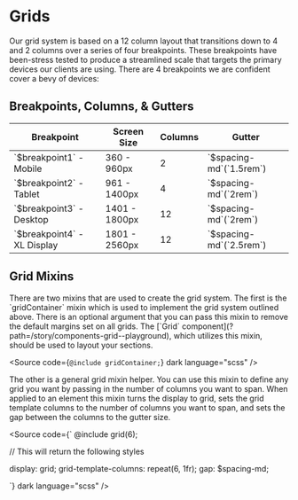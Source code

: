 
<Meta title="Design/Grid Tokens" />

<main className="sb-unstyled doc-wrapper">
<h1 className="h1">Grids</h1>

<span className="p">
  Our grid system is based on a 12 column layout that transitions down to 4 and 2 columns over a series of four
  breakpoints. These breakpoints have been-stress tested to produce a streamlined scale that targets the primary devices
  our clients are using. There are 4 breakpoints we are confident cover a bevy of devices:
</span>

<Grid>
  <div className="grid-example"></div>
  <div className="grid-example"></div>
  <div className="grid-example"></div>
  <div className="grid-example"></div>
  <div className="grid-example"></div>
  <div className="grid-example"></div>
  <div className="grid-example"></div>
  <div className="grid-example"></div>
  <div className="grid-example"></div>
  <div className="grid-example"></div>
  <div className="grid-example"></div>
  <div className="grid-example"></div>

</Grid>

## <span className="h2">Breakpoints, Columns, & Gutters</span>

<table className="token-table">
  <thead>
    <tr>
      <th>Breakpoint</th>
      <th>Screen Size</th>
      <th>Columns</th>
      <th>Gutter</th>
    </tr>
  </thead>
  <tbody>
    <tr>
      <td>
        <span className="token">`$breakpoint1` - Mobile</span>
      </td>
      <td>
        <span className="property">360 - 960px</span>
      </td>
      <td>
        <span className="property">2</span>
      </td>
      <td>
        <span className="property">`$spacing-md`(`1.5rem`)</span>
      </td>
    </tr>
    <tr>
      <td>
        <span className="token">`$breakpoint2` - Tablet</span>
      </td>
      <td>
        <span className="property">961 - 1400px</span>
      </td>
      <td>
        <span className="property">4</span>
      </td>
      <td>
        <span className="property">`$spacing-md`(`2rem`)</span>
      </td>
    </tr>
    <tr>
      <td>
        <span className="token">`$breakpoint3` - Desktop</span>
      </td>
      <td>
        <span className="property">1401 - 1800px</span>
      </td>
      <td>
        <span className="property">12</span>
      </td>
      <td>
        <span className="property">`$spacing-md`(`2rem`)</span>
      </td>
    </tr>
    <tr>
      <td>
        <span className="token">`$breakpoint4` - XL Display</span>
      </td>
      <td>
        <span className="property">1801 - 2560px</span>
      </td>
      <td>
        <span className="property">12</span>
      </td>
      <td>
        <span className="property">`$spacing-md`(`2.5rem`)</span>
      </td>
    </tr>
  </tbody>
</table>

## <span className="h2">Grid Mixins</span>

<span className="p">
  There are two mixins that are used to create the grid system. The first is the `gridContainer` mixin which is used to implement the grid system outlined above. There is an optional argument that you can pass this mixin to remove the default margins set on all grids. The [`Grid` component](?path=/story/components-grid--playground), which utilizes this mixin, should be used to layout your sections.

<Source code={`@include gridContainer;`} dark language="scss" />

</span>

<span className="p">
  The other is a general grid mixin helper. You can use this mixin to define any grid you want by passing in the number of columns you want to span. When applied to an element this mixin turns the display to grid, sets the grid template columns to the number of columns you want to span, and sets the gap between the columns to the gutter size.

<Source code={`
@include grid(6);

// This will return the following styles

display: grid;
grid-template-columns: repeat(6, 1fr);
gap: $spacing-md;

`} dark language="scss" />

</span>

</main>

